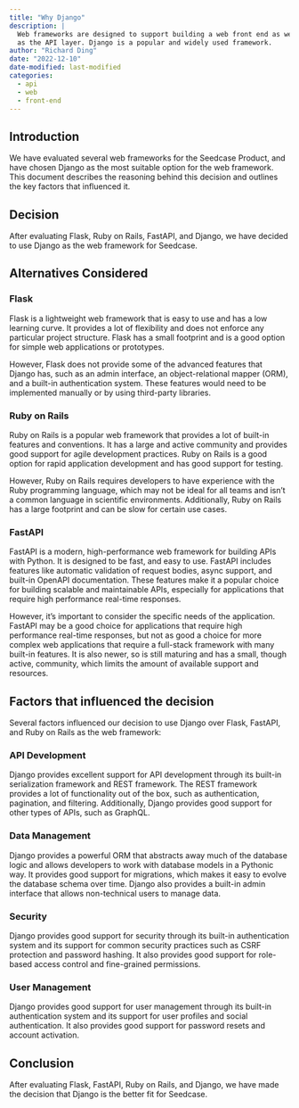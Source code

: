 ```yaml
---
title: "Why Django"
description: |
  Web frameworks are designed to support building a web front end as well
  as the API layer. Django is a popular and widely used framework.
author: "Richard Ding"
date: "2022-12-10"
date-modified: last-modified
categories:
  - api
  - web
  - front-end
---
```


## Introduction

We have evaluated several web frameworks for the Seedcase Product, and
have chosen Django as the most suitable option for the web framework.
This document describes the reasoning behind this decision and outlines
the key factors that influenced it.

## Decision

After evaluating Flask, Ruby on Rails, FastAPI, and Django, we have
decided to use Django as the web framework for Seedcase.

## Alternatives Considered

### Flask

Flask is a lightweight web framework that is easy to use and has a low
learning curve. It provides a lot of flexibility and does not enforce
any particular project structure. Flask has a small footprint and is a
good option for simple web applications or prototypes.

However, Flask does not provide some of the advanced features that
Django has, such as an admin interface, an object-relational mapper
(ORM), and a built-in authentication system. These features would need
to be implemented manually or by using third-party libraries.

### Ruby on Rails

Ruby on Rails is a popular web framework that provides a lot of built-in
features and conventions. It has a large and active community and
provides good support for agile development practices. Ruby on Rails is
a good option for rapid application development and has good support for
testing.

However, Ruby on Rails requires developers to have experience with the
Ruby programming language, which may not be ideal for all teams and
isn't a common language in scientific environments. Additionally, Ruby
on Rails has a large footprint and can be slow for certain use cases.

### FastAPI

FastAPI is a modern, high-performance web framework for building APIs
with Python. It is designed to be fast, and easy to use. FastAPI
includes features like automatic validation of request bodies, async
support, and built-in OpenAPI documentation. These features make it a
popular choice for building scalable and maintainable APIs, especially
for applications that require high performance real-time responses.

However, it's important to consider the specific needs of the
application. FastAPI may be a good choice for applications that require
high performance real-time responses, but not as good a choice for more
complex web applications that require a full-stack framework with many
built-in features. It is also newer, so is still maturing and has a
small, though active, community, which limits the amount of available
support and resources.

## Factors that influenced the decision

Several factors influenced our decision to use Django over Flask,
FastAPI, and Ruby on Rails as the web framework:

### API Development

Django provides excellent support for API development through its
built-in serialization framework and REST framework. The REST framework
provides a lot of functionality out of the box, such as authentication,
pagination, and filtering. Additionally, Django provides good support
for other types of APIs, such as GraphQL.

### Data Management

Django provides a powerful ORM that abstracts away much of the database
logic and allows developers to work with database models in a Pythonic
way. It provides good support for migrations, which makes it easy to
evolve the database schema over time. Django also provides a built-in
admin interface that allows non-technical users to manage data.

### Security

Django provides good support for security through its built-in
authentication system and its support for common security practices such
as CSRF protection and password hashing. It also provides good support
for role-based access control and fine-grained permissions.

### User Management

Django provides good support for user management through its built-in
authentication system and its support for user profiles and social
authentication. It also provides good support for password resets and
account activation.

## Conclusion

After evaluating Flask, FastAPI, Ruby on Rails, and Django, we have made
the decision that Django is the better fit for Seedcase.
